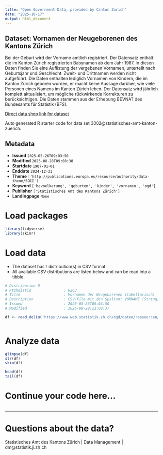 ```yaml
---
title: "Open Government Data, provided by Canton Zurich"
date: "2025-10-17"
output: html_document
---
```


## Dataset: Vornamen der Neugeborenen des Kantons Zürich

Bei der Geburt wird der Vorname amtlich registriert. Der Datensatz enthält die im Kanton Zürich registrierten Babynamen ab dem Jahr 1987. In diesen Daten finden Sie eine Auflistung der vergebenen Vornamen, unterteilt nach Geburtsjahr und Geschlecht. Zweit- und Drittnamen werden nicht aufgeführt. Die Daten enthalten lediglich Vornamen von Kindern, die im Kanton Zürich geboren wurden, er macht keine Aussage darüber, wie viele Personen eines Namens im Kanton Zürich leben. Der Datensatz wird jährlich komplett aktualisiert, um mögliche rückwirkende Korrekturen zu berücksichtigen. Die Daten stammen aus der Erhebung BEVNAT des Bundesamts für Statistik (BFS). 

[Direct data shop link for dataset](https://www.zh.ch/de/politik-staat/statistik-daten/datenkatalog.html#/datasets/3002@statistisches-amt-kanton-zuerich)

Auto generated R starter code for data set 3002@statistisches-amt-kanton-zuerich.

## Metadata

- **Issued** `2025-05-26T09:03:50`
- **Modified** `2025-08-28T09:08:38`
- **Startdate** `1987-01-01`
- **Enddate** `2024-12-31`
- **Theme** `['http://publications.europa.eu/resource/authority/data-theme/SOCI']`
- **Keyword** `['bevoelkerung', 'geburten', 'kinder', 'vornamen', 'ogd']`
- **Publisher** `['Statistisches Amt des Kantons Zürich']`
- **Landingpage** `None`


# Load packages

```r

library(tidyverse)
library(skimr)

```

# Load data

-   The dataset has 1 distribution(s) in CSV format.
-   All available CSV distributions are listed below and can be read into a tibble.

```r

# Distribution 0
# Ktzhdistid               : 6263
# Title                    : Vornamen der Neugeborenen (tabellarisch)
# Description              : CSV-File mit den Spalten: VORNAME (String), GEBURTSJAHR (Number), GESCHLECHT (String; Codierung m = männlich, f=weiblich), ANZAHL_NEUGEBORENE (Number) 
# Issued                   : 2025-05-26T09:03:50
# Modified                 : 2025-08-28T11:08:37

df <- read_delim('https://www.web.statistik.zh.ch/ogd/daten/ressourcen/KTZH_00003002_00006263.csv')



```

# Analyze data

```r

glimpse(df)
str(df)
skim(df)

head(df)
tail(df)

```

# Continue your code here...

```r

```

------------------------------------------------------------------------

# Questions about the data?

Statistisches Amt des Kantons Zürich | Data Management | dm@statistik.ji.zh.ch
